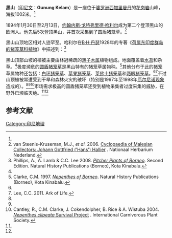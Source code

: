 {{Infobox mountain
| Name = 黑山
| pushpin_map            = Indonesia
| pushpin_label_position = 
| pushpin_map_caption    = 黑山所在处
| pushpin_mapsize        = 280px
| latd=0 |latm=4 |lats=47 |latNS=N
| longd=111 |longm=40 |longs=20 |longEW=E
| Elevation        = 1002米
| Elevation_ref =<ref name=P&L2008>Phillips, A., A. Lamb & C.C. Lee 2008. ''[[婆罗洲的猪笼草|Pitcher Plants of Borneo]]''. Second Edition. Natural History Publications (Borneo), Kota Kinabalu.</ref>
| prominence = 
| location = [[婆罗洲|婆罗洲]][[西加里曼丹|西加里曼丹]]
| Type = [[花岗岩|花岗岩]]
| range = 
| coordinates = 
| topo = 
| first_ascent = 
| easiest_route = 
}}

'''黑山'''（[[印尼文|印尼文]]：'''Gunung Kelam'''）是一座位于[[婆罗洲|婆罗洲]][[西加里曼丹|西加里曼丹]]的[[花岗岩|花岗岩]]山峰，海拔1002米。<ref name=P&L2008 />

1894年1月30日至2月13日，[[约翰内斯·戈特弗里德·哈利尔|约翰内斯·戈特弗里德·哈利尔]]成为第二个登顶黑山的欧洲人。他先后5次登顶黑山，并首次采集到了圆盾猪笼草。<ref>van Steenis-Kruseman, M.J., ''et al.'' 2006. [http://www.nationaalherbarium.nl/FMCollectors/H/HallierJG.htm Cyclopaedia of Malesian Collectors: Johann Gottfried ('Hans') Hallier] {{Wayback|url=http://www.nationaalherbarium.nl/FMCollectors/H/HallierJG.htm |date=20110518215012 }}. Nationaal Herbarium Nederland.</ref>

{{Cquote|黑山是一座雄伟美丽的独特山峰。其突然从一个长满幼林的平地拔地而起，海拔接近1000米，东西方向延伸。约一半的陡峭山坡上覆盖着原始森林，但山坡上部为几乎垂直的岩壁，具许多冲沟。岩壁的上部为高地森林植被，由灌木和小乔木组成。（翻译自德语<ref name=Hallier1896>{{de icon}} Hallier, H. 1896. Die botanische Erforschung Mittelborneos. ''Naturwissenschaftliche Wochenschrift'' '''11'''(9): 75–79, 85–89, 97–101, 109–114.</ref>，见于《[[旧大陆的猪笼草|旧大陆的猪笼草]]》<ref name=McPherson>McPherson, S.R. 2009. ''[[旧大陆的猪笼草|Pitcher Plants of the Old World]]''. 2 volumes. Redfern Natural History Productions, Poole.</ref>）
}}

黑山山顶地区相对人迹罕至。哈利尔在[[B·H·丹瑟|B·H·丹瑟]]1928年的专著《[[荷属东印度群岛的猪笼草科植物|荷属东印度群岛的猪笼草科植物]]》中描述到：<ref name=P&L2008>Phillips, A., A. Lamb & C.C. Lee 2008. ''[[婆罗洲的猪笼草|Pitcher Plants of Borneo]]''. Second Edition. Natural History Publications (Borneo), Kota Kinabalu.</ref>

{{Cquote|在再次爬过一个长满芒箕的陡坡之后，一个陡峭的岩壁出现在眼前。光滑的水磨石完全看不出任何结构上的变化，反复整座山是由一块巨大的岩石构成的。岩壁的底部架设了约45米高的陡峭藤梯；但其只位于岩壁的底部，而中部和顶部都是赤裸的岩石……藤梯的中部具一小块腐殖土，仅能供一个人站立及休息片刻。也就是在这，藤梯的顶部生长着一个具有非常巨大捕虫笼的猪笼草。捕虫笼的基部膨大呈壶状。因此，其一方面可以储存大量的水，另一方面相对窄小的笼肩又可以防止落入笼内的昆虫逃出。（翻译自荷兰语<ref>{{nl icon}} Hallier, H. 1895. Rapport over de botanische tochten in Borneo's Westerafdeeling gedurende de Borneo-expeditie 1893–1894. ''Natuurkundig Tijdschrift voor Nederlandsch Indië'' '''9'''(3): 406–449.</ref>和德语<ref name=Hallier1896 /><ref>Danser, B.H. 1928. [http://www.omnisterra.com/botany/cp/pictures/nepenthe/dansermg/dans19.htm 43. 9. ''Nepenthes clipeata'' DANS., spec. nova. ]. In: [[荷属东印度群岛的猪笼草科植物|The Nepenthaceae of the Netherlands Indies]]. ''Bulletin du Jardin Botanique de Buitenzorg'', Série III, '''9'''(3–4): 249–438.</ref>，见于《[[婆罗洲的猪笼草|婆罗洲的猪笼草]]》）
}}

黑山顶部山坡的植被主要由林冠稀疏的[[薄子木属|薄子木属]]植物组成。地面覆盖着[[水苔|水苔]]和杂草。<ref name=P&L2008 />极度濒危的[[圆盾猪笼草|圆盾猪笼草]]{{small|（''Nepenthes clipeata''）}}是黑山特有的猪笼草属物种。<ref name=Clarke>Clarke, C.M. 1997. ''[[婆罗洲的猪笼草属植物|Nepenthes of Borneo]]''.  Natural History Publications (Borneo), Kota Kinabalu.</ref>其他分布于此的猪笼草属物种还包括：[[白环猪笼草|白环猪笼草]]{{small|（''N. albomarginata''）}}、[[苹果猪笼草|苹果猪笼草]]{{small|（''N. ampullaria''）}}、[[莱佛士猪笼草|莱佛士猪笼草]]{{small|（''N. rafflesiana''）}}和[[两眼猪笼草|两眼猪笼草]]{{small|（''N. reinwardtiana''）}}。<ref name=P&L2008 /><ref>Lee, C.C. 2011. {{PDFlink|[http://www.arkoflife.net/assets/files/pdfs/extracts/1076-3459-A%20Preliminary-Conservation-Assessment-of-Nepenthes-clipeata.pdf A preliminary conservation assessment of ''Nepenthes clipeata'' (Nepenthaceae).]}} Ark of Life.</ref>不过山顶植被常遭受到干旱和森林火灾的破坏（特别是1997年至1998年[[厄尔尼诺现象|厄尔尼诺现象]]造成的）。<ref name=P&L2008 /><ref name=Clarke /><ref name=NcSP>Cantley, R., C.M. Clarke, J. Cokendolpher, B. Rice & A. Wistuba 2004. [http://www.sarracenia.com/pubs/ncsp.doc ''Nepenthes clipeata'' Survival Project] {{Wayback|url=http://www.sarracenia.com/pubs/ncsp.doc |date=20110716005743 }}. International Carnivorous Plant Society.</ref>市场需求极高的圆盾猪笼草还受到植物采集者过度采集的威胁，在野外已濒临灭绝。<ref name=McPherson /><ref name=NcSP />

== 参考文献 ==
{{reflist}}

[[Category:印尼地理|Category:印尼地理]]